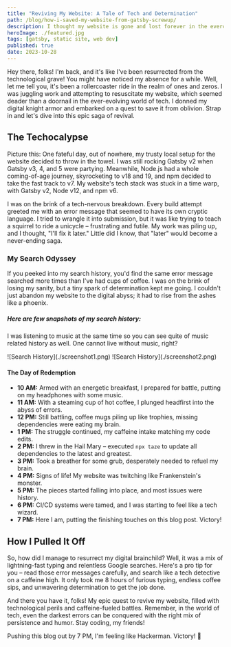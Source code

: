 ```yaml
---
title: "Reviving My Website: A Tale of Tech and Determination"
path: /blog/how-i-saved-my-website-from-gatsby-screwup/
description: I thought my website is gone and lost forever in the everchanging world of technology. I became the knight in the shining armor with dedication to salvage it. Read fully to understand what happened and how I brought back the site from the dead
heroImage: ./featured.jpg
tags: [gatsby, static site, web dev]
published: true
date: 2023-10-28
---
```

Hey there, folks! I'm back, and it's like I've been resurrected from the technological grave! You might have noticed my absence for a while. Well, let me tell you, it's been a rollercoaster ride in the realm of ones and zeros. I was juggling work and attempting to resuscitate my website, which seemed deader than a doornail in the ever-evolving world of tech. I donned my digital knight armor and embarked on a quest to save it from oblivion. Strap in and let's dive into this epic saga of revival.

## The Techocalypse

Picture this: One fateful day, out of nowhere, my trusty local setup for the website decided to throw in the towel. I was still rocking Gatsby v2 when Gatsby v3, 4, and 5 were partying. Meanwhile, Node.js had a whole coming-of-age journey, skyrocketing to v18 and 19, and npm decided to take the fast track to v7. My website's tech stack was stuck in a time warp, with Gatsby v2, Node v12, and npm v6.

I was on the brink of a tech-nervous breakdown. Every build attempt greeted me with an error message that seemed to have its own cryptic language. I tried to wrangle it into submission, but it was like trying to teach a squirrel to ride a unicycle – frustrating and futile. My work was piling up, and I thought, "I'll fix it later." Little did I know, that "later" would become a never-ending saga.

### My Search Odyssey

If you peeked into my search history, you'd find the same error message searched more times than I've had cups of coffee. I was on the brink of losing my sanity, but a tiny spark of determination kept me going. I couldn't just abandon my website to the digital abyss; it had to rise from the ashes like a phoenix.

##### Here are few snapshots of my search history:
I was listening to music at the same time so you can see quite of music related history as well. One cannot live without music, right?

<div className="column-image">
![Search History](./screenshot1.png)
![Search History](./screenshot2.png)
</div>



#### The Day of Redemption

- **10 AM:** Armed with an energetic breakfast, I prepared for battle, putting on my headphones with some music.
- **11 AM:** With a steaming cup of hot coffee, I plunged headfirst into the abyss of errors.
- **12 PM:** Still battling, coffee mugs piling up like trophies, missing dependencies were eating my brain.
- **1 PM:** The struggle continued, my caffeine intake matching my code edits.
- **2 PM:** I threw in the Hail Mary – executed `npx taze` to update all dependencies to the latest and greatest.
- **3 PM:** Took a breather for some grub, desperately needed to refuel my brain.
- **4 PM:** Signs of life! My website was twitching like Frankenstein's monster.
- **5 PM:** The pieces started falling into place, and most issues were history.
- **6 PM:** CI/CD systems were tamed, and I was starting to feel like a tech wizard.
- **7 PM:** Here I am, putting the finishing touches on this blog post. Victory!

## How I Pulled It Off

So, how did I manage to resurrect my digital brainchild? Well, it was a mix of lightning-fast typing and relentless Google searches. Here's a pro tip for you – read those error messages carefully, and search like a tech detective on a caffeine high. It only took me 8 hours of furious typing, endless coffee sips, and unwavering determination to get the job done.

And there you have it, folks! My epic quest to revive my website, filled with technological perils and caffeine-fueled battles. Remember, in the world of tech, even the darkest errors can be conquered with the right mix of persistence and humor. Stay coding, my friends!

Pushing this blog out by 7 PM, I'm feeling like Hackerman. Victory! 🎉